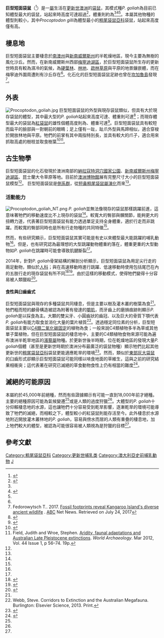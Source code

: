 {{Short description|Extinct genus of marsupials}}
{{Automatic taxobox
| fossil_range = {{Fossil range|更新世}}
| image = Procoptodon BW.jpg
| image_caption = 巨型短面袋鼠（''Procoptodon goliah''）復原圖<!-- not "goliath" -->
| taxon = Procoptodon
| authority = [[Richard_Owen|Owen]], 1873
| subdivision_ranks = 種
| subdivision = * '''''P. browneorum''''' <small>([[Duncan_Merrilees|Merrilees]], 1968)</small>
* '''''P. cegsai''''' <small>(Pledge, 1992)</small>
* '''''P. gilli''''' <small>(Merrilees, 1968)</small>
* '''''P. goliah''''' <small>(Owen, 1845) ([[模式種|模式種]])</small>
* '''''P. maddocki''''' <small>(Flannery & Hope, 1984)</small>
* '''''P. mccoyi''''' <small>([[William_D._Turnbull|Turnbull]], [[E._L._Lundelius|Lundelius]] & Tedford, 1992)</small>
* '''''P. oreas''''' <small>(De Vis, 1895)</small>
* '''''P. otuel''''' <small>Owen, 1874</small>
* '''''P. pusio''''' <small>Owen, 1874</small>
* '''''P. rapha''''' <small>Owen, 1874</small>
* '''''P. texasensis''''' <small>Archer, 1978</small>
* '''''P. williamsi''''' <small>Prideaux, 2004</small>
}}
'''巨型短面袋鼠'''（{{lang-xm|Procoptodon}}<ref name=Mikko>{{cite web | author = Haaramo, M. | date = 2004-12-20 | access-date = 2007-03-15 | title = Mikko's Phylogeny Archive: Macropodidae - kenguroos | url = http://www.fmnh.helsinki.fi/users/haaramo/Metazoa/Deuterostoma/Chordata/Synapsida/Metatheria/Notometatheria/Diprotodontia/Macropodidae.htm | archive-url = https://web.archive.org/web/20070331021022/http://www.fmnh.helsinki.fi/users/haaramo/metazoa/Deuterostoma/chordata/Synapsida/Metatheria/Notometatheria/Diprotodontia/Macropodidae.htm | archive-date = 2007-03-31 }}</ref>）是一[[屬|屬]]生活在[[更新世|更新世]][[澳洲|澳洲]]的[[袋鼠|袋鼠]]，其模式種''P. goliah''為目前已知體型最大的袋鼠，站起來時高度可達超過{{convert|2|m|ft|1|abbr=on}}<ref name=AustralianMuseum>{{cite web|url=http://australianmuseum.net.au/Procoptodon-goliah/|title=Procoptodon goliah|publisher=Australian Museum|access-date=2012-03-22|archive-date=2013-09-02|archive-url=https://www.webcitation.org/6JK3idczX?url=http://australianmuseum.net.au/Procoptodon-goliah/|dead-url=no}}</ref>，體重則約為{{convert|200|-|240|kg|abbr=on}}<ref name=AustralianMuseum/><ref name="Helgen, K.M., Wells, R.T., Kear, B.P., Gerdtz, W.R., and Flannery, T.F. 2006 293–303">{{cite journal | author = Helgen, K.M., Wells, R.T., Kear, B.P., Gerdtz, W.R., and Flannery, T.F. | year = 2006 | title = Ecological and evolutionary significance of sizes of giant extinct kangaroos | journal = Australian Journal of Zoology | volume = 54 | pages = 293–303 | doi = 10.1071/ZO05077 | issue = 4}}</ref><ref name=Janis2014/>。本屬其他物種的體型則較小，其中''Procoptodon gilli''為體型最小的[[粗尾袋鼠亞科|粗尾袋鼠亞科]]袋鼠，站起來高度僅有{{cvt|1|m|abbr=on}}高。

== 棲息地 ==
巨型短面袋鼠主要棲息於[[南澳州|南澳州]]與[[新南威爾斯州|新南威爾斯州]]的半乾燥地區，現今主要為無樹的風化沙丘。然而，在新南威爾斯州西部[[梅寧迪湖區|梅寧迪湖區]]，於巨型短面袋鼠所生存的更新世時具有較為濕冷的氣候，為[[硬葉林|硬葉林]]、[[林地|林地]]、[[疏林草原|疏林草原]]與平原的地景鑲嵌體，而在梅寧迪外圍周遭則有沙丘存在<ref name=AustralianMuseum/>。化石化的巨型短面袋鼠足跡也曾在[[坎加魯島|坎加魯島]]發現<ref>Fedorowytsch T.. 2017. [http://www.abc.net.au/news/2017-07-23/kangaroo-island-fossil-footprints-reveal-ancient-wildlife/8735572 Fossil footprints reveal Kangaroo Island's diverse ancient wildlife] {{Wayback|url=http://www.abc.net.au/news/2017-07-23/kangaroo-island-fossil-footprints-reveal-ancient-wildlife/8735572 |date=20170724074546 }}. [[Australian_Broadcasting_Corporation|ABC]] Net News. Retrieved on July 24, 2017</ref>。

== 外表 ==
[[File:Procoptodon_goliah.jpg|thumb]]
巨型短面袋鼠的外型與現存袋鼠類似，但具有大於現存袋鼠的體型，其中最大型的''P. goliah''站起來高度可達{{cvt|2.7|m|abbr=on}}、體重則可達{{cvt|240|kg|abbr=on}}<ref name="Australian Geographic 2014">{{cite journal| first= Karl| last= Gruber| date= 15 October 2014| journal= [[Australian_Geographic|Australian Geographic]]| url= http://www.australiangeographic.com.au/news/2014/10/giant-kangaroo-ancestors-walked-not-hopped| title= Giant prehistoric kangaroos walked, not hopped| publisher= Australian Geographic Society| access-date= February 22, 2018| archive-date= 2021-05-01| archive-url= https://web.archive.org/web/20210501003911/https://www.australiangeographic.com.au/news/2014/10/giant-kangaroo-ancestors-walked-not-hopped/| dead-url= no}}</ref>；而現存體型最大的袋鼠為[[紅袋鼠|紅袋鼠]]的雄性個體高度則為{{cvt|2.0|m|abbr=on}}、體重可達{{cvt|90|kg|abbr=on}}<ref name="reds">{{cite web|title=Red Kangaroo|url=http://animals.nationalgeographic.com/animals/mammals/red-kangaroo/|work=NAT GEO Wild|publisher=National Geographic Society|access-date=2 October 2011|date=11 November 2010|archive-date=2015-09-16|archive-url=https://web.archive.org/web/20150916000231/http://animals.nationalgeographic.com/animals/mammals/red-kangaroo/|dead-url=no}}</ref>。巨型短面袋鼠具有較短而扁平的臉部與一對朝前的眼睛；足上僅有一趾，趾爪外型與馬蹄相似，適合穿梭於開放林地與平原。牠們的前掌有其中兩指特別長，並具有較大的爪子，適合用來抓取高處的樹枝並取食樹葉<ref name="Prideaux2009">{{Cite journal | doi = 10.1073/pnas.0900956106| title = Extinction implications of a chenopod browse diet for a giant Pleistocene kangaroo| journal = Proceedings of the National Academy of Sciences| volume = 106| issue = 28| pages = 11646–11650| date = 2009-07-14| last1 = Prideaux | first1 = G. J.| last2 = Ayliffe | first2 = L. K.| last3 = Desantis | first3 = L. R. G.| last4 = Schubert | first4 = B. W.| last5 = Murray | first5 = P. F.| last6 = Gagan | first6 = M. K.| last7 = Cerling | first7 = T. E. | pmid=19556539 | pmc=2710660}}</ref><ref name="eds.b.ebscohost.com">Field, Judith and Wroe, Stephen. [http://eds.b.ebscohost.com/eds/pdfviewer/pdfviewer?sid=67082407-2d18-4c83-883f-184ec1b4fb53%40sessionmgr112&vid=6&hid=117 Aridity, faunal adaptations and Australian Late Pleistocene extinctions]{{Dead link}}. ''World Archaeology''. Mar 2012, Vol. 44 Issue 1, p 56–74. 19p.</ref>。

== 古生物學 ==
巨型短面袋鼠的化石發現於澳洲南部的[[納拉寇特洞穴國家公園|納拉寇特洞穴國家公園]]、[[新南威爾斯州|新南威爾斯州]][[梅寧迪湖區|梅寧迪湖區]]、昆士蘭大令草原等地。目前於[[澳洲博物館|澳洲博物館]]展有完整尺寸大小的巨型短面袋鼠模型<ref name=AustralianMuseum/>。
巨型短面袋鼠是[[側系群|側系群]]，從[[短鼻粗尾袋鼠屬|短鼻粗尾袋鼠屬]][[演化|演化]]而來<ref name= SESK />{{rp|285}}。
=== 活動能力 ===
[[File:Procoptodon_goliah_NT.png|thumb]]
''P. goliah''並無法像現存的袋鼠那樣跳躍前進，這意味著牠們的移動速度比不上現存的袋鼠<ref name = Janis2014/>。較寬大的臀部與髁關節，能夠更大的扭轉力道，代表著巨型短面袋鼠有能力透過單足支持全身體重，適於行走而非跳躍。而較寬的臀部同時也是所有行走物種的共同特徵<ref name="Australian Geographic 2014"/>。

然而，有些研究顯示，巨型短面袋鼠其實可能是有史以來體型最大能跳躍的哺乳動物<ref name="Helgen, K.M., Wells, R.T., Kear, B.P., Gerdtz, W.R., and Flannery, T.F. 2006 293–303"/>。但是，也有研究認為最理想的大型跳躍動物體重約落在{{convert|50|to|60|kg}}，體重更重的大型動物如''P. goliah''在跳躍時可能會導致肌腱斷裂<ref name="Helgen, K.M., Wells, R.T., Kear, B.P., Gerdtz, W.R., and Flannery, T.F. 2006 293–303"/>。

2014年，針對''P. goliah''骨架結構的解剖分析顯示，巨型短面袋鼠為用足尖行走的兩足動物，類似於[[人科|人科]]；與在高速移動時進行跳躍、低速移動時使用包括尾巴在內的五肢行走的現存袋鼠有所不同<ref name = Janis2014>{{cite journal| last1 = Janis| first1 = CM | last2 = Buttrill| first2 = K| last3 = Figueirido| first3 = B| date = 2014| title = Locomotion in Extinct Giant Kangaroos: Were Sthenurines Hop-Less Monsters?| journal =  PLOS ONE |volume = 9| issue = 10| pages = e109888| doi = 10.1371/journal.pone.0109888| pmid=25333823| pmc=4198187}}</ref><ref>{{cite journal |last1=Andy Coghlan |title=Extinct giant kangaroos didn't hop, they walked |journal=New Scientist |date=Oct 18, 2014 |url=https://www.newscientist.com/article/mg22429914-600-extinct-giant-kangaroos-didnt-hop-they-walked |access-date=2021-07-03 |archive-date=2021-06-30 |archive-url=https://web.archive.org/web/20210630070612/https://www.newscientist.com/article/mg22429914-600-extinct-giant-kangaroos-didnt-hop-they-walked/ |dead-url=no }}</ref>。由於這樣的移動模式，使得牠們變得十分容易被人類獵殺<ref name = McGowan>{{cite journal|last1=McGowan|first1=C.P.|last2=Skinner|first2=J.|last3=Biewener|first3=A.A.|title=Kangaroos and human Aborigines| journal= Journal of Anatomy|date=Feb 2008|pages=153–163|doi=10.1111/j.1469-7580.2007.00841.x| pmc= 2408984| pmid= 18086129| volume= 212|issue=2}}</ref>。

==== 食性與臼齒齒式 ====
巨型短面袋鼠與現存的多種袋鼠共同棲息，但是主要以樹及灌木叢的樹葉為食<ref name="Australian Geographic 2014"/>。牠們粗而短的顱骨構造被認為附著有發達的[[嚼肌|嚼肌]]，而牙齒上的磨損痕跡則顯示''P. goliah''是以採食為主。大顆的雙尖牙、小圓齒狀的齒冠、以及巨大的骨質下顎代表''P. goliah''有能力取食並消化大量的葉片植質<ref name="Webb, Steve 2013">Webb, Steve. Corridors to Extinction and the Australian Megafauna. Burlington: Elsevier Science, 2013. Print.</ref>。透過穩定同位素的分析，巨型短面袋鼠主要以[[C4類二氧化碳固定|C4類二氧化碳固定]]的植物為食；一般來說C4類植物多半為草或其他單子葉植物，但在巨型短面袋鼠的棲息地中，主要的C4類植物食物來源可能為遍布澳洲半乾旱地區的[[濱藜屬|濱藜屬]]物種。於更新世後半時期，位在乾燥地區的發現大量''P. goliah''個體（甚至是更新世時期於澳洲分布最廣泛的袋鼠物種）顯示牠們比起其他更新世的[[粗尾袋鼠亞科|粗尾袋鼠亞科]]袋鼠更能適應乾旱的環境<ref name= SESK>{{cite book| title= Systematics and Evolution of the Sthenurine Kangaroos| volume= Volume 146 of UC Publications in Geological Sciences| first= Gavin| last= Prideaux| year= 2004| publisher= University of California Press| isbn= 9780520916050| doi= 10.1525/california/9780520098459.001.0001| url= https://escholarship.org/uc/item/9z42c7t1| access-date= 2021-07-03| archive-date= 2021-04-29| archive-url= https://web.archive.org/web/20210429045220/https://escholarship.org/uc/item/9z42c7t1| dead-url= no}}</ref>{{rp|xvii}}。然而，類似於[[東部灰大袋鼠|東部灰大袋鼠]]的臼齒形式卻顯示巨型短面袋鼠可能同樣以啃食地面的草維生，這與之前的研究結果相衝突；這代表著在研究已滅絕的草食動物食性上仍有相當的難度<ref>{{cite book| url= https://archive.org/stream/Vertebratepalae00PVic/Vertebratepalae00PVic_djvu.txt| title= Vertebrate Palaeontology of Australasia | via= archive.org| editor-first1= P. | editor-last1= Vickers-Rich | editor-first2= J. M. | editor-last2= Monaghan | editor-first3= R. F. | editor-last3= Baird | editor-first4= T. H. | editor-last4= Rich| page= 219| publisher= Pioneer Design Studio and Monash University| access-date= February 22, 2018}}</ref>。

== 滅絕的可能原因 ==
本屬約於45,000年前絕種，然而有些證據顯示有可能一直到18,000年前才絕種。主要的絕種原因可能為氣候變遷<ref name=AustralianMuseum/>或是人類的過度狩獵<ref name = "Prideaux2009" />。大體型的''P. goliah''十分仰賴棲息地的水源，這也讓牠們十分容易受到乾旱影響，逐漸乾旱的環境可能導致了牠們的滅絕，而相較之下，體型較小的紅袋鼠則能存活至今。此外棲息於水源地附近開放灌木叢林地的''P. goliah''，容易與傍水而居的人類有重疊的棲息地，加上牠們較大的體型，被認為可能很容易被人類視為是狩獵的目標<ref name="eds.b.ebscohost.com"/>。

==參考文獻==
{{Reflist|30em}}
{{Commons category|Procoptodon}}
{{Portal|滅絕與瀕危物種}}
{{澳洲有袋總目|M.}}
{{Taxonbar|from=Q131971}}

[[Category:粗尾袋鼠亞科|Category:粗尾袋鼠亞科]]
[[Category:更新世哺乳类|Category:更新世哺乳类]]
[[Category:澳大利亞史前哺乳動物|Category:澳大利亞史前哺乳動物]]
[[Category:1873年描述的分类群|J]]
